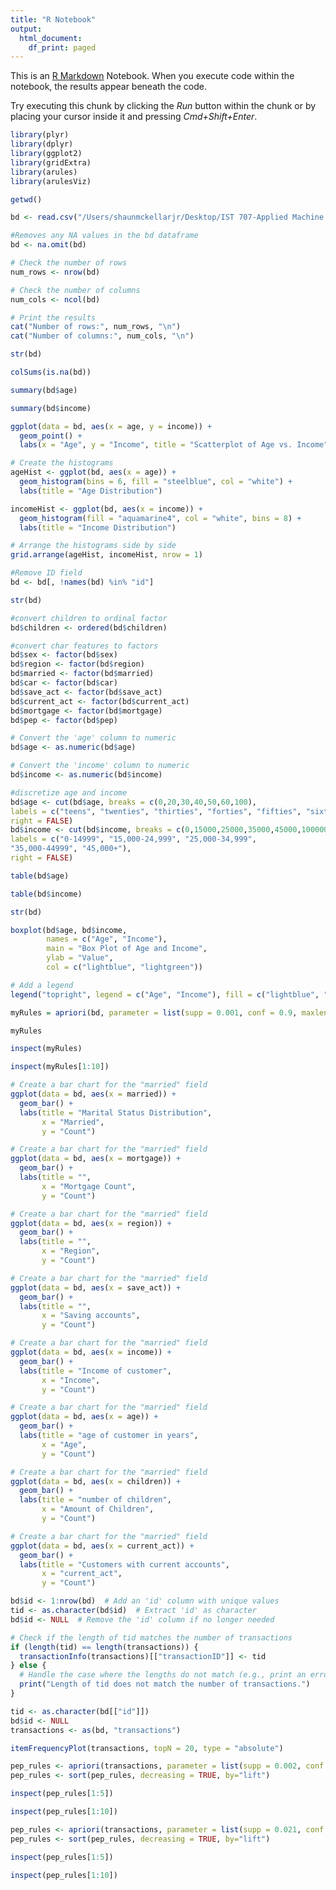 ```yaml
---
title: "R Notebook"
output:
  html_document:
    df_print: paged
---
```


This is an [R Markdown](http://rmarkdown.rstudio.com) Notebook. When you execute code within the notebook, the results appear beneath the code. 

Try executing this chunk by clicking the *Run* button within the chunk or by placing your cursor inside it and pressing *Cmd+Shift+Enter*. 



```r
library(plyr)
library(dplyr)
library(ggplot2)
library(gridExtra)
library(arules)
library(arulesViz)
```


```r
getwd()
```


```r
bd <- read.csv("/Users/shaunmckellarjr/Desktop/IST 707-Applied Machine Learning/Week 3 HW/bankdata_csv_all.csv")
```

```r
#Removes any NA values in the bd dataframe
bd <- na.omit(bd)
```

```r
# Check the number of rows
num_rows <- nrow(bd)
```

```r
# Check the number of columns
num_cols <- ncol(bd)
```

```r
# Print the results
cat("Number of rows:", num_rows, "\n")
cat("Number of columns:", num_cols, "\n")
```


```r
str(bd)
```

```r
colSums(is.na(bd))
```

```r
summary(bd$age)
```

```r
summary(bd$income)
```

```r
ggplot(data = bd, aes(x = age, y = income)) +
  geom_point() +
  labs(x = "Age", y = "Income", title = "Scatterplot of Age vs. Income")
```

```r
# Create the histograms
ageHist <- ggplot(bd, aes(x = age)) +
  geom_histogram(bins = 6, fill = "steelblue", col = "white") +
  labs(title = "Age Distribution")

incomeHist <- ggplot(bd, aes(x = income)) +
  geom_histogram(fill = "aquamarine4", col = "white", bins = 8) +
  labs(title = "Income Distribution")

# Arrange the histograms side by side
grid.arrange(ageHist, incomeHist, nrow = 1)
```


```r
#Remove ID field
bd <- bd[, !names(bd) %in% "id"]
```


```r
str(bd)
```


```r
#convert children to ordinal factor
bd$children <- ordered(bd$children)
```

```r
#convert char features to factors
bd$sex <- factor(bd$sex)
bd$region <- factor(bd$region)
bd$married <- factor(bd$married)
bd$car <- factor(bd$car)
bd$save_act <- factor(bd$save_act)
bd$current_act <- factor(bd$current_act)
bd$mortgage <- factor(bd$mortgage)
bd$pep <- factor(bd$pep)
```

```r
# Convert the 'age' column to numeric
bd$age <- as.numeric(bd$age)
```

```r
# Convert the 'income' column to numeric
bd$income <- as.numeric(bd$income)
```

```r
#discretize age and income
bd$age <- cut(bd$age, breaks = c(0,20,30,40,50,60,100),
labels = c("teens", "twenties", "thirties", "forties", "fifties", "sixties"),
right = FALSE)
bd$income <- cut(bd$income, breaks = c(0,15000,25000,35000,45000,100000),
labels = c("0-14999", "15,000-24,999", "25,000-34,999",
"35,000-44999", "45,000+"),
right = FALSE)
```

```r
table(bd$age)
```

```r
table(bd$income)
```

```r
str(bd)
```

```r
boxplot(bd$age, bd$income, 
        names = c("Age", "Income"),
        main = "Box Plot of Age and Income",
        ylab = "Value",
        col = c("lightblue", "lightgreen"))

# Add a legend
legend("topright", legend = c("Age", "Income"), fill = c("lightblue", "lightgreen"))
```


```r
myRules = apriori(bd, parameter = list(supp = 0.001, conf = 0.9, maxlen = 3))
```

```r
myRules
```

```r
inspect(myRules)
```


```r
inspect(myRules[1:10])
```

```r
# Create a bar chart for the "married" field
ggplot(data = bd, aes(x = married)) +
  geom_bar() +
  labs(title = "Marital Status Distribution",
       x = "Married",
       y = "Count")
```

```r
# Create a bar chart for the "married" field
ggplot(data = bd, aes(x = mortgage)) +
  geom_bar() +
  labs(title = "",
       x = "Mortgage Count",
       y = "Count")
```

```r
# Create a bar chart for the "married" field
ggplot(data = bd, aes(x = region)) +
  geom_bar() +
  labs(title = "",
       x = "Region",
       y = "Count")
```

```r
# Create a bar chart for the "married" field
ggplot(data = bd, aes(x = save_act)) +
  geom_bar() +
  labs(title = "",
       x = "Saving accounts",
       y = "Count")
```

```r
# Create a bar chart for the "married" field
ggplot(data = bd, aes(x = income)) +
  geom_bar() +
  labs(title = "Income of customer",
       x = "Income",
       y = "Count")
```

```r
# Create a bar chart for the "married" field
ggplot(data = bd, aes(x = age)) +
  geom_bar() +
  labs(title = "age of customer in years",
       x = "Age",
       y = "Count")
```

```r
# Create a bar chart for the "married" field
ggplot(data = bd, aes(x = children)) +
  geom_bar() +
  labs(title = "number of children",
       x = "Amount of Children",
       y = "Count")
```

```r
# Create a bar chart for the "married" field
ggplot(data = bd, aes(x = current_act)) +
  geom_bar() +
  labs(title = "Customers with current accounts",
       x = "current_act",
       y = "Count")
```

```r
bd$id <- 1:nrow(bd)  # Add an 'id' column with unique values
tid <- as.character(bd$id)  # Extract 'id' as character
bd$id <- NULL  # Remove the 'id' column if no longer needed
```

```r
# Check if the length of tid matches the number of transactions
if (length(tid) == length(transactions)) {
  transactionInfo(transactions)[["transactionID"]] <- tid
} else {
  # Handle the case where the lengths do not match (e.g., print an error message)
  print("Length of tid does not match the number of transactions.")
}

```

```r
tid <- as.character(bd[["id"]])
bd$id <- NULL
transactions <- as(bd, "transactions")
```


```r
itemFrequencyPlot(transactions, topN = 20, type = "absolute")
```

```r
pep_rules <- apriori(transactions, parameter = list(supp = 0.002, conf = 0.5))
pep_rules <- sort(pep_rules, decreasing = TRUE, by="lift")
```

```r
inspect(pep_rules[1:5])
```


```r
inspect(pep_rules[1:10])
```


```r
pep_rules <- apriori(transactions, parameter = list(supp = 0.021, conf = 0.91))
pep_rules <- sort(pep_rules, decreasing = TRUE, by="lift")
```


```r
inspect(pep_rules[1:5])
```


```r
inspect(pep_rules[1:10])
```